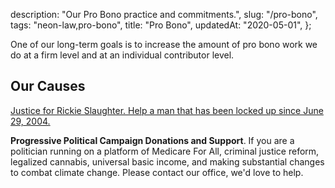   description: "Our Pro Bono practice and commitments.",
  slug: "/pro-bono",
  tags: "neon-law,pro-bono",
  title: "Pro Bono",
  updatedAt: "2020-05-01",
};

One of our long-term goals is to increase the amount of pro bono work we do at a
firm level and at an individual contributor level.

## Our Causes

[Justice for Rickie Slaughter. Help a man that has been locked up since
June 29, 2004.](https://www.justiceforrickieslaughter.com)

**Progressive Political Campaign Donations and Support**. If you are a politician
running on a platform of Medicare For All, criminal justice reform, legalized
cannabis, universal basic income, and making substantial changes to combat
climate change. Please contact our office, we'd love to help.
